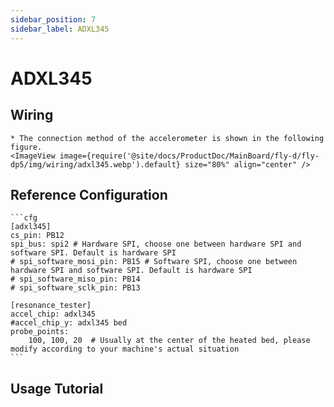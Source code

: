 ```yaml
---
sidebar_position: 7
sidebar_label: ADXL345
---
```





# ADXL345

## Wiring
    * The connection method of the accelerometer is shown in the following figure.
    <ImageView image={require('@site/docs/ProductDoc/MainBoard/fly-d/fly-dp5/img/wiring/adxl345.webp').default} size="80%" align="center" />

## Reference Configuration

    ```cfg
    [adxl345]
    cs_pin: PB12
    spi_bus: spi2 # Hardware SPI, choose one between hardware SPI and software SPI. Default is hardware SPI
    # spi_software_mosi_pin: PB15 # Software SPI, choose one between hardware SPI and software SPI. Default is hardware SPI
    # spi_software_miso_pin: PB14
    # spi_software_sclk_pin: PB13

    [resonance_tester]
    accel_chip: adxl345
    #accel_chip_y: adxl345 bed
    probe_points:
        100, 100, 20  # Usually at the center of the heated bed, please modify according to your machine's actual situation
    ```

## Usage Tutorial

<ADXL />
